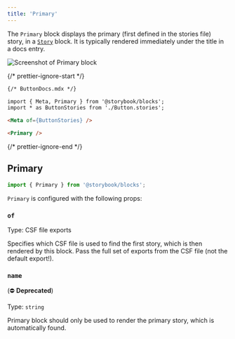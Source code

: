 ```yaml
---
title: 'Primary'
---
```


<YouTubeCallout id="uAA1JvLcl-w" title="Avoid Documentation Nightmares with Storybook's Primary Doc Block" params="start=209" />

The `Primary` block displays the primary (first defined in the stories file) story, in a [`Story`](./doc-block-story.mdx) block. It is typically rendered immediately under the title in a docs entry.

![Screenshot of Primary block](./doc-block-primary.png)

{/* prettier-ignore-start */}

```md
{/* ButtonDocs.mdx */}

import { Meta, Primary } from '@storybook/blocks';
import * as ButtonStories from './Button.stories';

<Meta of={ButtonStories} />

<Primary />
```

{/* prettier-ignore-end */}

## Primary

```js
import { Primary } from '@storybook/blocks';
```

`Primary` is configured with the following props:

### `of`

Type: CSF file exports

Specifies which CSF file is used to find the first story, which is then rendered by this block. Pass the full set of exports from the CSF file (not the default export!).

### `name`

(⛔️ **Deprecated**)

Type: `string`

Primary block should only be used to render the primary story, which is automatically found.
